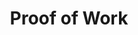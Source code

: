 ---
title: Proof of Work
description: TBD
updated: 2024-05-31
authors: [martineckardt]
icon: BookOpen
---
